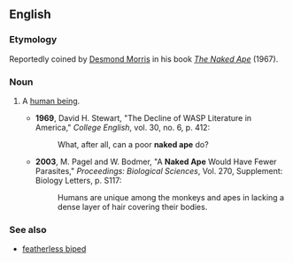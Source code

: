 ==English==

===Etymology===
Reportedly coined by [[w:Desmond_Morris|Desmond Morris]] in his book ''[[w:The_Naked_Ape|The Naked Ape]]'' (1967).

===Noun===
{{en-noun|sg=[[naked]] [[ape]]}}

# {{idiom|often|humorous}} A [[human being]].
#* '''1969''', David H. Stewart, "The Decline of WASP Literature in America," ''College English'', vol. 30, no. 6, p. 412:
#*: What, after all, can a poor '''naked ape''' do?
#* '''2003''', M. Pagel and W. Bodmer, "A '''Naked Ape''' Would Have Fewer Parasites," ''Proceedings: Biological Sciences'', Vol. 270, Supplement: Biology Letters, p. S117:
#*: Humans are unique among the monkeys and apes in lacking a dense layer of hair covering their bodies.

===See also===
* [[featherless biped]]